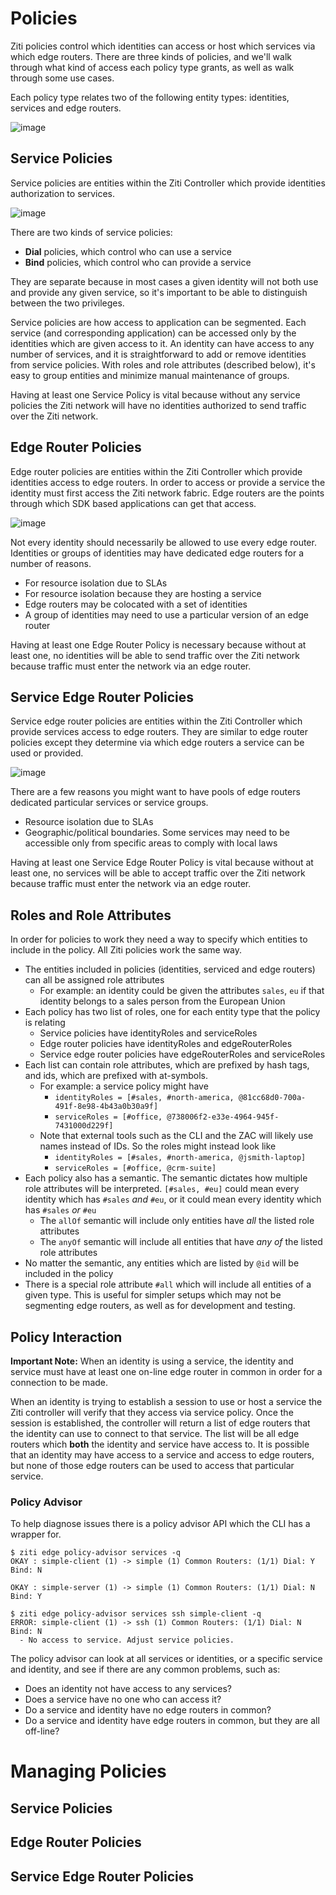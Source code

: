 
# Policies
Ziti policies control which identities can access or host which services
via which edge routers. There are three kinds of policies, and we'll walk 
through what kind of access each policy type grants, as well as walk through
some use cases.

Each policy type relates two of the following entity types: identities, services and edge routers.
 
![image](/img/policy-entities.png)

## Service Policies
Service policies are entities within the Ziti Controller which provide 
identities authorization to services. 

![image](/img/service-policies.png)

There are two kinds of service policies:

  * **Dial** policies, which control who can use a service
  * **Bind** policies, which control who can provide a service
  
They are separate because in most cases a given identity will not 
both use and provide any given service, so it's important to be able
to distinguish between the two privileges.   

Service policies are how access to application can be segmented. Each service 
(and corresponding application) can be accessed only by the identities 
which are given access to it. An identity can have access to any number 
of services, and it is straightforward to add or remove identities from 
service policies. With roles and role attributes (described below), it's
easy to group entities and minimize manual maintenance of groups.

Having at least one Service Policy is vital because without any 
service policies the Ziti network will have no identities authorized 
to send traffic over the Ziti network.

## Edge Router Policies

Edge router policies are entities within the Ziti Controller which provide 
identities access to edge routers. In order to access or provide a 
service the identity must first access the Ziti network fabric. Edge
routers are the points through which SDK based applications can
get that access.  

![image](/img/edge-router-policies.png)

Not every identity should necessarily be allowed to use every edge router. 
Identities or groups of identities may have dedicated edge routers for a 
number of reasons.

  * For resource isolation due to SLAs
  * For resource isolation because they are hosting a service 
  * Edge routers may be colocated with a set of identities
  * A group of identities may need to use a particular version of an edge router 

Having at least one Edge Router Policy is necessary because without at least one, 
no identities will be able to send traffic over the Ziti network because traffic 
must enter the network via an edge router.

## Service Edge Router Policies
Service edge router policies are entities within the Ziti Controller which provide 
services access to edge routers. They are similar to edge router policies except
they determine via which edge routers a service can be used or provided. 

![image](/img/service-edge-router-policies.png)

There are a few reasons you might want to have pools of edge routers dedicated 
particular services or service groups.

  * Resource isolation due to SLAs
  * Geographic/political boundaries. Some services may need to be accessible only from specific areas to comply with local laws 

Having at least one Service Edge Router Policy is vital because without at least one, 
no services will be able to accept traffic over the Ziti network because traffic must 
enter the network via an edge router.

## Roles and Role Attributes
In order for policies to work they need a way to specify which entities to include
in the policy. All Ziti policies work the same way. 

  * The entities included in policies (identities, serviced and edge routers) can all be assigned role attributes
      * For example: an identity could be given the attributes `sales`, `eu` if that identity belongs to a sales person from the European Union
  * Each policy has two list of roles, one for each entity type that the policy is relating 
      * Service policies have identityRoles and serviceRoles
      * Edge router policies have identityRoles and edgeRouterRoles
      * Service edge router policies have edgeRouterRoles and serviceRoles
  * Each list can contain role attributes, which are prefixed by hash tags, and ids, which are prefixed with at-symbols.
      * For example: a service policy might have 
          * `identityRoles = [#sales, #north-america, @81cc68d0-700a-491f-8e98-4b43a0b30a9f]` 
          * `serviceRoles = [#office, @738006f2-e33e-4964-945f-7431000d229f]`
      * Note that external tools such as the CLI and the ZAC will likely use names instead of IDs. So the roles might instead look like 
          * `identityRoles = [#sales, #north-america, @jsmith-laptop]` 
          * `serviceRoles = [#office, @crm-suite]`
  * Each policy also has a semantic. The semantic dictates how multiple role attributes will be interpreted. `[#sales, #eu]` could mean every identity which has `#sales` *and* `#eu`, or it could mean every identity which has `#sales` *or* `#eu`
      * The `allOf` semantic will include only entities have *all* the listed role attributes
      * The `anyOf` semantic will include all entities that have *any of* the listed role attributes
  * No matter the semantic, any entities which are listed by `@id` will be included in the policy
  * There is a special role attribute `#all` which will include all entities of a given type. This is useful for simpler setups which may not be segmenting edge routers, as well as for development and testing.

## Policy Interaction
**Important Note:** When an identity is using a service, the identity
 and service must have at least one on-line edge router in common in 
 order for a connection to be made. 
 
When an identity is trying to establish a session to use or host a service the Ziti
controller will verify that they access via service policy. Once the session is 
established, the controller will return a list of edge routers that the identity 
can use to connect to that service. The list will be all edge routers which **both**
the identity and service have access to. It is possible that an identity may have
access to a service and access to edge routers, but none of those edge routers
can be used to access that particular service. 

### Policy Advisor 
To help diagnose issues there is a policy advisor API which the CLI has a wrapper for.

    $ ziti edge policy-advisor services -q
    OKAY : simple-client (1) -> simple (1) Common Routers: (1/1) Dial: Y Bind: N 

    OKAY : simple-server (1) -> simple (1) Common Routers: (1/1) Dial: N Bind: Y

    $ ziti edge policy-advisor services ssh simple-client -q
    ERROR: simple-client (1) -> ssh (1) Common Routers: (1/1) Dial: N Bind: N 
      - No access to service. Adjust service policies.
 

The policy advisor can look at all services or identities, or a specific service
 and identity, and see if there are any common problems, such as:

  * Does an identity not have access to any services?
  * Does a service have no one who can access it?
  * Do a service and identity have no edge routers in common?
  * Do a service and identity have edge routers in common, but they are all off-line?

# Managing Policies
## Service Policies

<CreateSPsMd />

## Edge Router Policies

<CreateERPsMd />

## Service Edge Router Policies

<CreateSERPsMd />
